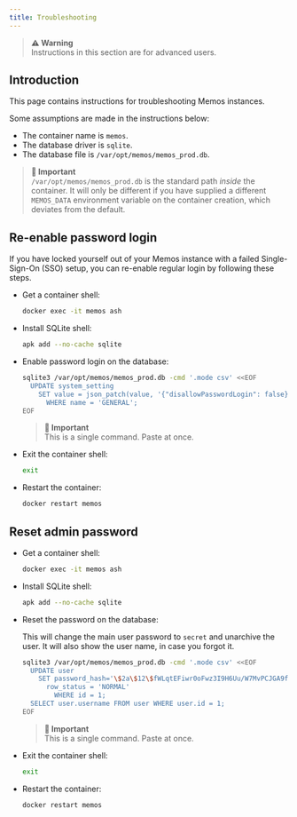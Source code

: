 ```yaml
---
title: Troubleshooting
---
```


> **⚠️ Warning**  
> Instructions in this section are for advanced users.

## Introduction

This page contains instructions for troubleshooting Memos instances.

Some assumptions are made in the instructions below:

- The container name is `memos`.
- The database driver is `sqlite`.
- The database file is `/var/opt/memos/memos_prod.db`.

> **📌 Important**  
> `/var/opt/memos/memos_prod.db` is the standard path _inside_ the container. It will only be different if you have supplied a different `MEMOS_DATA` environment variable on the container creation, which deviates from the default.

## Re-enable password login

If you have locked yourself out of your Memos instance with a failed Single-Sign-On (SSO) setup, you can re-enable regular login by following these steps.

- Get a container shell:

  ```bash
  docker exec -it memos ash
  ```

- Install SQLite shell:

  ```bash
  apk add --no-cache sqlite
  ```

- Enable password login on the database:

  ```bash
  sqlite3 /var/opt/memos/memos_prod.db -cmd '.mode csv' <<EOF
    UPDATE system_setting
      SET value = json_patch(value, '{"disallowPasswordLogin": false}')
        WHERE name = 'GENERAL';
  EOF
  ```

  > **📌 Important**  
  > This is a single command. Paste at once.

- Exit the container shell:

  ```bash
  exit
  ```

- Restart the container:

  ```bash
  docker restart memos
  ```

## Reset admin password

- Get a container shell:

  ```bash
  docker exec -it memos ash
  ```

- Install SQLite shell:

  ```bash
  apk add --no-cache sqlite
  ```

- Reset the password on the database:

  This will change the main user password to `secret` and unarchive the user. It will also show the user name, in case you forgot it.

  ```bash
  sqlite3 /var/opt/memos/memos_prod.db -cmd '.mode csv' <<EOF
    UPDATE user
      SET password_hash='\$2a\$12\$fWLqtEFiwr0oFwz3I9H6Uu/W7MvPCJGA9fLlTDV5eO2qsH8yUANku',
        row_status = 'NORMAL'
          WHERE id = 1;
    SELECT user.username FROM user WHERE user.id = 1;
  EOF
  ```

  > **📌 Important**  
  > This is a single command. Paste at once.

- Exit the container shell:

  ```bash
  exit
  ```

- Restart the container:

  ```bash
  docker restart memos
  ```
